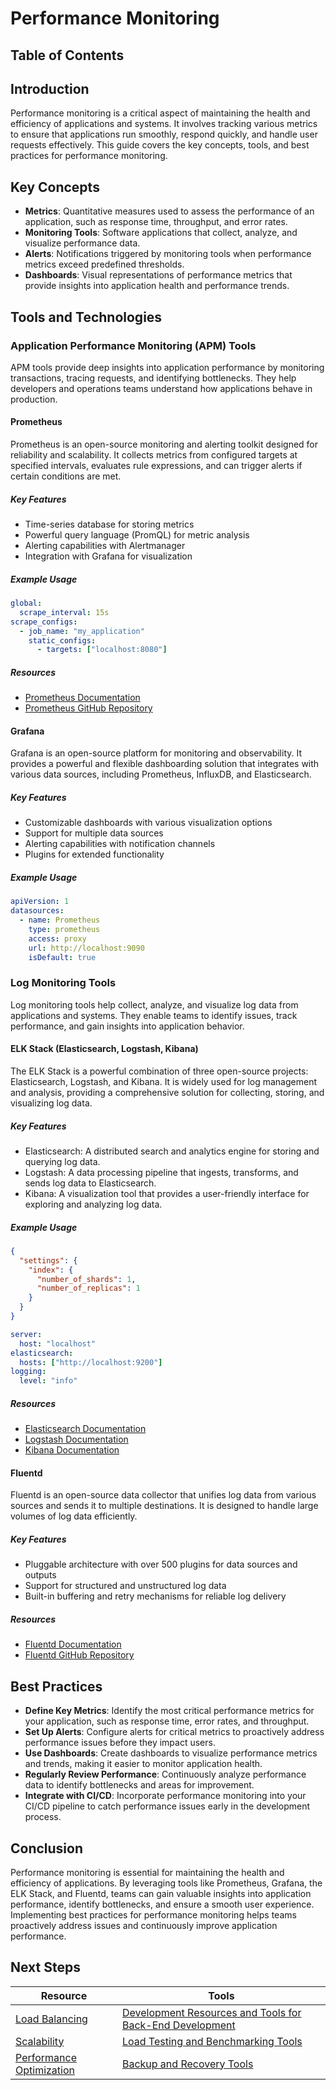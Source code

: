 
# Performance Monitoring

## Table of Contents

## Introduction

Performance monitoring is a critical aspect of maintaining the health and efficiency of applications and systems. It involves tracking various metrics to ensure that applications run smoothly, respond quickly, and handle user requests effectively. This guide covers the key concepts, tools, and best practices for performance monitoring.

## Key Concepts

- **Metrics**: Quantitative measures used to assess the performance of an application, such as response time, throughput, and error rates.
- **Monitoring Tools**: Software applications that collect, analyze, and visualize performance data.
- **Alerts**: Notifications triggered by monitoring tools when performance metrics exceed predefined thresholds.
- **Dashboards**: Visual representations of performance metrics that provide insights into application health and performance trends.

## Tools and Technologies

### Application Performance Monitoring (APM) Tools

APM tools provide deep insights into application performance by monitoring transactions, tracing requests, and identifying bottlenecks. They help developers and operations teams understand how applications behave in production.

#### Prometheus

Prometheus is an open-source monitoring and alerting toolkit designed for reliability and scalability. It collects metrics from configured targets at specified intervals, evaluates rule expressions, and can trigger alerts if certain conditions are met.

##### Key Features

- Time-series database for storing metrics
- Powerful query language (PromQL) for metric analysis
- Alerting capabilities with Alertmanager
- Integration with Grafana for visualization

##### Example Usage

```yaml title="Prometheus Configuration"
global:
  scrape_interval: 15s
scrape_configs:
  - job_name: "my_application"
    static_configs:
      - targets: ["localhost:8080"]
```

##### Resources

- [Prometheus Documentation](https://prometheus.io/docs/introduction/overview/)
- [Prometheus GitHub Repository](https://github.com/prometheus/prometheus)

#### Grafana

Grafana is an open-source platform for monitoring and observability. It provides a powerful and flexible dashboarding solution that integrates with various data sources, including Prometheus, InfluxDB, and Elasticsearch.

##### Key Features

- Customizable dashboards with various visualization options
- Support for multiple data sources
- Alerting capabilities with notification channels
- Plugins for extended functionality

##### Example Usage

```yaml title="Grafana Configuration"
apiVersion: 1
datasources:
  - name: Prometheus
    type: prometheus
    access: proxy
    url: http://localhost:9090
    isDefault: true
```

### Log Monitoring Tools

Log monitoring tools help collect, analyze, and visualize log data from applications and systems. They enable teams to identify issues, track performance, and gain insights into application behavior.

#### ELK Stack (Elasticsearch, Logstash, Kibana)

The ELK Stack is a powerful combination of three open-source projects: Elasticsearch, Logstash, and Kibana. It is widely used for log management and analysis, providing a comprehensive solution for collecting, storing, and visualizing log data.

##### Key Features

- Elasticsearch: A distributed search and analytics engine for storing and querying log data.
- Logstash: A data processing pipeline that ingests, transforms, and sends log data to Elasticsearch.
- Kibana: A visualization tool that provides a user-friendly interface for exploring and analyzing log data.

##### Example Usage

```json title="Elasticsearch Configuration"
{
  "settings": {
    "index": {
      "number_of_shards": 1,
      "number_of_replicas": 1
    }
  }
}
```

```yaml title="Kibana Configuration"
server:
  host: "localhost"
elasticsearch:
  hosts: ["http://localhost:9200"]
logging:
  level: "info"
```

##### Resources

- [Elasticsearch Documentation](https://www.elastic.co/guide/en/elasticsearch/reference/current/index.html)
- [Logstash Documentation](https://www.elastic.co/guide/en/logstash/current/index.html)
- [Kibana Documentation](https://www.elastic.co/guide/en/kibana/current/index.html)

#### Fluentd

Fluentd is an open-source data collector that unifies log data from various sources and sends it to multiple destinations. It is designed to handle large volumes of log data efficiently.

##### Key Features

- Pluggable architecture with over 500 plugins for data sources and outputs
- Support for structured and unstructured log data
- Built-in buffering and retry mechanisms for reliable log delivery

##### Resources

- [Fluentd Documentation](https://docs.fluentd.org/)
- [Fluentd GitHub Repository](https://github.com/fluent/fluentd)

## Best Practices

- **Define Key Metrics**: Identify the most critical performance metrics for your application, such as response time, error rates, and throughput.
- **Set Up Alerts**: Configure alerts for critical metrics to proactively address performance issues before they impact users.
- **Use Dashboards**: Create dashboards to visualize performance metrics and trends, making it easier to monitor application health.
- **Regularly Review Performance**: Continuously analyze performance data to identify bottlenecks and areas for improvement.
- **Integrate with CI/CD**: Incorporate performance monitoring into your CI/CD pipeline to catch performance issues early in the development process.

## Conclusion

Performance monitoring is essential for maintaining the health and efficiency of applications. By leveraging tools like Prometheus, Grafana, the ELK Stack, and Fluentd, teams can gain valuable insights into application performance, identify bottlenecks, and ensure a smooth user experience. Implementing best practices for performance monitoring helps teams proactively address issues and continuously improve application performance.

## Next Steps

| Resource                                                                                           | Tools                                                                                                                              |
| -------------------------------------------------------------------------------------------------- | ---------------------------------------------------------------------------------------------------------------------------------- |
| [Load Balancing](/adv-quality-security-performance/performance/load-balancing)                     | [Development Resources and Tools for Back-End Development](/util-general-development-resources-and-tools-for-back-end-development) |
| [Scalability](/adv-quality-security-performance/performance/scalability)                           | [Load Testing and Benchmarking Tools](/util-load-testing-and-benchmarking-tools)                                                   |
| [Performance Optimization](/adv-quality-security-performance/performance/performance-optimization) | [Backup and Recovery Tools](/util-backup-and-recovery-tools)                                                                       |

<BackToTop />
